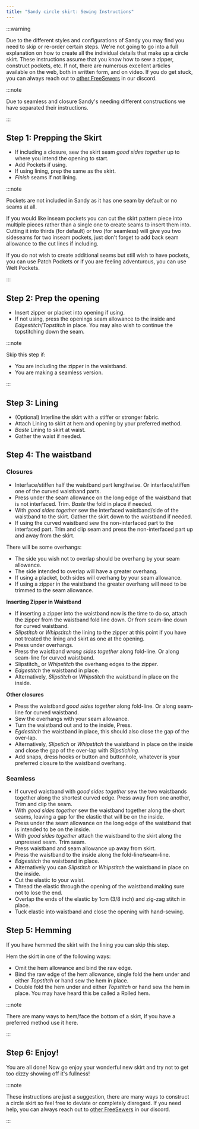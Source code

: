 ```yaml
---
title: "Sandy circle skirt: Sewing Instructions"
---
```


:::warning


Due to the different styles and configurations of Sandy you may find you need to skip or re-order certain steps.
We're not going to go into a full explanation on how to create all the individual details that make up a circle skirt. These instructions assume that you know how to sew a zipper, construct pockets, etc. If not, there are numerous excellent articles available on the web, both in written form, and on video. If you do get stuck, you can always reach out to [other FreeSewers](https://discord.freesewing.org/) in our discord.

</Warning>

:::note


Due to seamless and closure Sandy's needing different constructions we have separated their instructions.

:::

## Step 1: Prepping the Skirt

- If including a closure, sew the skirt seam  _good sides together_ up to where you intend the opening to start.
- Add Pockets if using.
- If using lining, prep the same as the skirt.
- _Finish_ seams if not lining.

:::note


Pockets are not included in Sandy as it has one seam by default or no seams at all.

If you would like inseam pockets you can cut the skirt pattern piece into multiple pieces rather than a single one to create seams to insert them into. Cutting it into thirds (for default) or two (for seamless) will give you two sideseams for two inseam pockets, just don't forget to add back seam allowance to the cut lines if including.

If you do not wish to create additional seams but still wish to have pockets, you can use Patch Pockets or if you are feeling adventurous, you can use Welt Pockets.

:::

## Step 2: Prep the opening

- Insert zipper or placket into opening if using.
- If not using, press the openings seam allowance to the inside and _Edgestitch_/_Topstitch_ in place. You may also wish to continue the topstitching down the seam.

:::note


Skip this step if:
- You are including the zipper in the waistband.
- You are making a seamless version.

:::

## Step 3: Lining

- (Optional) Interline the skirt with a stiffer or stronger fabric.
- Attach Lining to skirt at hem and opening by your preferred method.
- _Baste_ Lining to skirt at waist.
- Gather the waist if needed.

## Step 4: The waistband

### Closures

- Interface/stiffen half the waistband part lengthwise. Or interface/stiffen one of the curved waistband parts.
- Press under the seam allowance on the long edge of the waistband that is not interfaced. Trim. _Baste_ the fold in place if needed.
- With _good sides together_ sew the interfaced waistband/side of the waistband to the skirt. Gather the skirt down to the waistband if needed.
- If using the curved waistband sew the non-interfaced part to the interfaced part. Trim and clip seam and press the non-interfaced part up and away from the skirt.

There will be some overhangs:

- The side you wish not to overlap should be overhang by your seam allowance.
- The side intended to overlap will have a greater overhang.
- If using a placket, both sides will overhang by your seam allowance.
- If using a zipper in the waistband the greater overhang will need to be trimmed to the seam allowance.

__Inserting Zipper in Waistband__
- If inserting a zipper into the waistband now is the time to do so, attach the zipper from the waistband fold line down. Or from seam-line down for curved waistband.
- _Slipstitch_ or _Whipstitch_ the lining to the zipper at this point if you have not treated the lining and skirt as one at the opening.
- Press under overhangs.
- Press the waistband _wrong sides together_ along fold-line. Or along seam-line for curved waistband.
- Slipstitch_ or _Whipstitch_ the overhang edges to the zipper.
- _Edgestitch_ the waistband in place.
- Alternatively, _Slipstitch_ or _Whipstitch_ the waistband in place on the inside.

__Other closures__
- Press the waistband _good sides together_ along fold-line. Or along seam-line for curved waistband.
- Sew the overhangs with your seam allowance.
- Turn the waistband out and to the inside, Press.
- _Egdestitch_ the waistband in place, this should also close the gap of the over-lap.
- Alternatively, _Slipstich_ or _Whipstitch_ the waistband in place on the inside and close the gap of the over-lap with _Slipstiching_.
- Add snaps, dress hooks or button and buttonhole, whatever is your preferred closure to the waistband overhang.

### Seamless

- If curved waistband with _good sides together_ sew the two waistbands together along the shortest curved edge. Press away from one another, Trim and clip the seam.
- With _good sides together_ sew the waistband together along the short seams, leaving a gap for the elastic that will be on the inside.
- Press under the seam allowance on the long edge of the waistband that is intended to be on the inside.
- With _good sides together_ attach the waistband to the skirt along the unpressed seam. Trim seam.
- Press waistband and seam allowance up away from skirt.
- Press the waistband to the inside along the fold-line/seam-line.
- _Edgestitch_ the waistband in place.
- Alternatively you can _Slipstitch_ or _Whipstitch_ the waistband in place on the inside.
- Cut the elastic to your waist.
- Thread the elastic through the opening of the waistband making sure not to lose the end.
- Overlap the ends of the elastic by 1cm (3/8 inch) and zig-zag stitch in place.
- Tuck elastic into waistband and close the opening with hand-sewing.

## Step 5: Hemming

If you have hemmed the skirt with the lining you can skip this step.

Hem the skirt in one of the following ways:
- Omit the hem allowance and bind the raw edge.
- Bind the raw edge of the hem allowance, single fold the hem under and either _Topstitch_ or hand sew the hem in place.
- Double fold the hem under and either _Topstitch_ or hand sew the hem in place. You may have heard this be called a Rolled hem.

:::note


There are many ways to hem/face the bottom of a skirt, If you have a preferred method use it here.

:::

## Step 6: Enjoy!

You are all done! Now go enjoy your wonderful new skirt and try not to get too dizzy showing off it's fullness!

:::note


These instructions are just a suggestion, there are many ways to construct a circle skirt so feel free to deviate or completely disregard. If you need help, you can always reach out to [other FreeSewers](https://discord.freesewing.org/) in our discord.

:::
